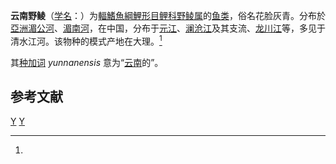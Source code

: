 {{Speciesbox
| genus = Labeo
| species = yunnanensis
| status = NE
| status_system = IUCN3.1
| authority = Chaudhuri, 1911<ref name='id6056'>{{cite web| url =http://www.bioinfo.cn/db05/BjdwSpecies.php?action=view&id=6056| title =云南野鲮| work =中国动物物种编目数据库| publisher =中国科学院微生物研究所| author =中国科学院动物研究所| accessdate =2009-04-11| deadurl =yes| archiveurl =https://web.archive.org/web/20160305022308/http://www.bioinfo.cn/db05/BjdwSpecies.php?action=view&id=6056| archivedate =2016-03-05}}</ref>
| synonyms = 
}}

'''云南野鲮'''（[[学名|学名]]：{{lang|la|''Labeo yunnanensis''}}）为[[輻鰭魚綱|輻鰭魚綱]][[鯉形目|鯉形目]][[鲤科|鲤科]][[野鲮属|野鲮属]]的[[鱼类|鱼类]]，俗名花脸灰青。分布於[[亞洲|亞洲]][[湄公河|湄公河]]、[[湄南河|湄南河]]，在中国，分布于[[元江|元江]]、[[澜沧江|澜沧江]]及其支流、[[龙川江|龙川江]]等，多见于清水江河。该物种的模式产地在大理。<ref name='id6056'/>

其[[种加词|种加词]] ''yunnanensis'' 意为“[[云南|云南]]的”。

== 参考文献 ==
{{reflist}}

{{Taxonbar|from=Q1870046}}

[[Category:野鲮属|Y]]
[[Category:1911年描述的鱼类|Y]]


{{鯉形目小作品}}